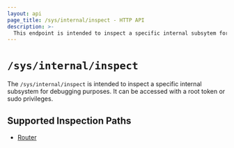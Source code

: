 ```yaml
---
layout: api
page_title: /sys/internal/inspect - HTTP API
description: >-
  This endpoint is intended to inspect a specific internal subsytem for debugging purposes. It can be accessed with a root token or sudo priveleges.
---
```


# `/sys/internal/inspect`

The `/sys/internal/inspect` is intended to inspect a specific internal subsystem for debugging purposes.
It can be accessed with a root token or sudo privileges.


## Supported Inspection Paths

- [Router](/api-docs/system/inspect/router)

